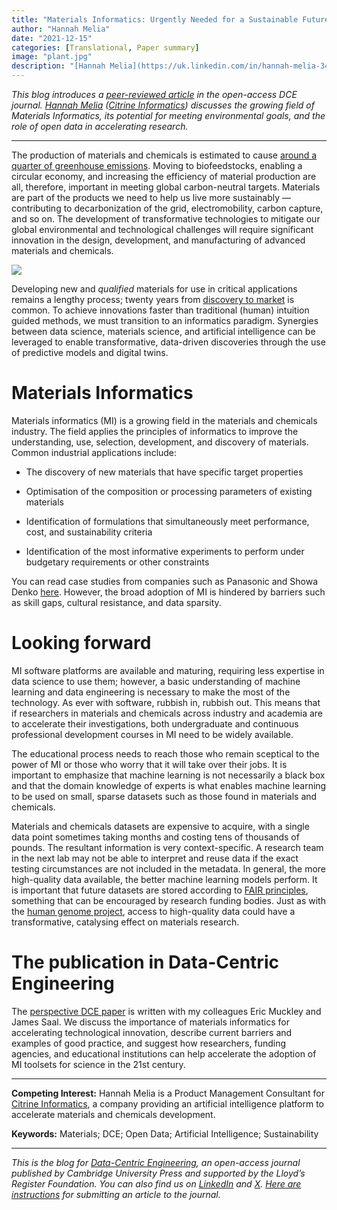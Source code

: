 ```yaml
---
title: "Materials Informatics: Urgently Needed for a Sustainable Future"
author: "Hannah Melia"
date: "2021-12-15"
categories: [Translational, Paper summary]
image: "plant.jpg"
description: "[Hannah Melia](https://uk.linkedin.com/in/hannah-melia-3478a71) (Citrine Informatics) discusses the growing field of Materials Informatics."
---
```


_This blog introduces a [peer-reviewed article](https://doi.org/10.1017/dce.2021.19) in the open-access DCE journal. [Hannah Melia](https://uk.linkedin.com/in/hannah-melia-3478a71) ([Citrine Informatics](https://citrine.io/)) discusses the growing field of Materials Informatics, its potential for meeting environmental goals, and the role of open data in accelerating research._

---

The production of materials and chemicals is estimated to cause [around a quarter of greenhouse emissions](https://www.nature.com/articles/s41561-021-00690-8). Moving to biofeedstocks, enabling a circular economy, and increasing the efficiency of material production are all, therefore, important in meeting global carbon-neutral targets. Materials are part of the products we need to help us live more sustainably — contributing to decarbonization of the grid, electromobility, carbon capture, and so on. The development of transformative technologies to mitigate our global environmental and technological challenges will require significant innovation in the design, development, and manufacturing of advanced materials and chemicals.

![](plant.jpg)

Developing new and _qualified_ materials for use in critical applications remains a lengthy process; twenty years from [discovery to market](https://www.mgi.gov/about) is common. To achieve innovations faster than traditional (human) intuition guided methods, we must transition to an informatics paradigm. Synergies between data science, materials science, and artificial intelligence can be leveraged to enable transformative, data-driven discoveries through the use of predictive models and digital twins.

# Materials Informatics

Materials informatics (MI) is a growing field in the materials and chemicals industry. The field applies the principles of informatics to improve the understanding, use, selection, development, and discovery of materials. Common industrial applications include:

- The discovery of new materials that have specific target properties

- Optimisation of the composition or processing parameters of existing materials

- Identification of formulations that simultaneously meet performance, cost, and sustainability criteria

- Identification of the most informative experiments to perform under budgetary requirements or other constraints

You can read case studies from companies such as Panasonic and Showa Denko [here](https://citrine.io/success/case-studies/). However, the broad adoption of MI is hindered by barriers such as skill gaps, cultural resistance, and data sparsity.

# Looking forward

MI software platforms are available and maturing, requiring less expertise in data science to use them; however, a basic understanding of machine learning and data engineering is necessary to make the most of the technology. As ever with software, rubbish in, rubbish out. This means that if researchers in materials and chemicals across industry and academia are to accelerate their investigations, both undergraduate and continuous professional development courses in MI need to be widely available.

The educational process needs to reach those who remain sceptical to the power of MI or those who worry that it will take over their jobs. It is important to emphasize that machine learning is not necessarily a black box and that the domain knowledge of experts is what enables machine learning to be used on small, sparse datasets such as those found in materials and chemicals.

Materials and chemicals datasets are expensive to acquire, with a single data point sometimes taking months and costing tens of thousands of pounds. The resultant information is very context-specific. A research team in the next lab may not be able to interpret and reuse data if the exact testing circumstances are not included in the metadata. In general, the more high-quality data available, the better machine learning models perform. It is important that future datasets are stored according to [FAIR principles](https://www.force11.org/group/fairgroup/fairprinciples), something that can be encouraged by research funding bodies. Just as with the [human genome project](https://www.genome.gov/human-genome-project), access to high-quality data could have a transformative, catalysing effect on materials research.

# The publication in Data-Centric Engineering

The [perspective DCE paper](https://doi.org/10.1017/dce.2021.19) is written with my colleagues Eric Muckley and James Saal. We discuss the importance of materials informatics for accelerating technological innovation, describe current barriers and examples of good practice, and suggest how researchers, funding agencies, and educational institutions can help accelerate the adoption of MI toolsets for science in the 21st century.

---

**Competing Interest:** Hannah Melia is a Product Management Consultant for [Citrine Informatics](https://citrine.io/), a company providing an artificial intelligence platform to accelerate materials and chemicals development.

**Keywords:** Materials; DCE; Open Data; Artificial Intelligence; Sustainability

---

_This is the blog for [Data-Centric Engineering](https://www.cambridge.org/core/journals/data-centric-engineering), an open-access journal published by Cambridge University Press and supported by the Lloyd's Register Foundation. You can also find us on [LinkedIn](https://www.linkedin.com/company/data-centric-engineering/) and [X](https://x.com/dce_journal?s=21&t=UlVCTdhrJw2BrdGzFkG5AA). [Here are instructions](https://www.cambridge.org/core/journals/data-centric-engineering/information/instructions-for-authors) for submitting an article to the journal._